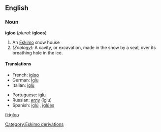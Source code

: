 ==English==

===Noun===
'''igloo''' (''plural:'' '''igloos''')

#An [[Eskimo]] snow house
#''(Zoology):'' A cavity, or excavation, made in the snow by a seal, over its breathing hole in the ice.

====Translations====
{{top}}
*French: [[igloo]] {{m}}
*German: [[Iglu]] {{n}}
*Italian: [[iglù]] {{m}}
{{mid}}
*Portuguese: [[iglu]] {{m}}
*Russian: [[иглу]] (íglu) {{n}}
*Spanish: [[iglú]] {{m}}, [[iglúes]] {{p}}
{{bottom}}

[[Category:Eskimo derivations]]

[[fi:igloo]]